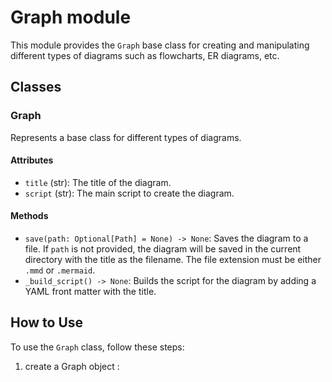 # Graph module

This module provides the `Graph` base class for creating and manipulating different types of diagrams such as flowcharts, ER diagrams, etc.

## Classes

### Graph

Represents a base class for different types of diagrams.

#### Attributes

- `title` (str): The title of the diagram.
- `script` (str): The main script to create the diagram.

#### Methods

- `save(path: Optional[Path] = None) -> None`: Saves the diagram to a file. If `path` is not provided, the diagram will be saved in the current directory with the title as the filename. The file extension must be either `.mmd` or `.mermaid`.
- `_build_script() -> None`: Builds the script for the diagram by adding a YAML front matter with the title.

## How to Use

To use the `Graph` class, follow these steps:

1. create a Graph object :
